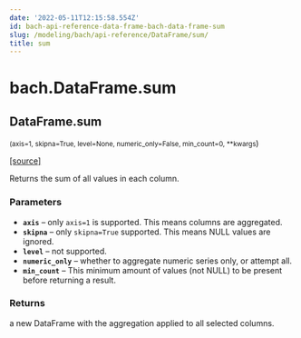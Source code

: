 ```yaml
---
date: '2022-05-11T12:15:58.554Z'
id: bach-api-reference-data-frame-bach-data-frame-sum
slug: /modeling/bach/api-reference/DataFrame/sum/
title: sum
---
```


# bach.DataFrame.sum

<div className="method">

## <span className="additional-name">DataFrame.</span><span className="name">sum</span>

<small className="parameter-list">(<span className="parameter" id="axis">axis=1</span>, <span className="parameter" id="skipna">skipna=True</span>, <span className="parameter" id="level">level=None</span>, <span className="parameter" id="numeric_only">numeric_only=False</span>, <span className="parameter" id="min_count">min_count=0</span>, <span className="parameter" id="**">\*\*kwargs</span></small>)


&#8203;<span className="view-source">[[source]](https://github.com/objectiv/objectiv-analytics/blob/main/bach/bach/dataframe.py)</span>

<div className="content">

Returns the sum of all values in each column.


### Parameters

* **`axis`** – only `axis=1` is supported. This means columns are aggregated.
* **`skipna`** – only `skipna=True` supported. This means NULL values are ignored.
* **`level`** – not supported.
* **`numeric_only`** – whether to aggregate numeric series only, or attempt all.
* **`min_count`** – This minimum amount of values (not NULL) to be present before returning a result.



### Returns

a new DataFrame with the aggregation applied to all selected columns.



</div>


</div>
